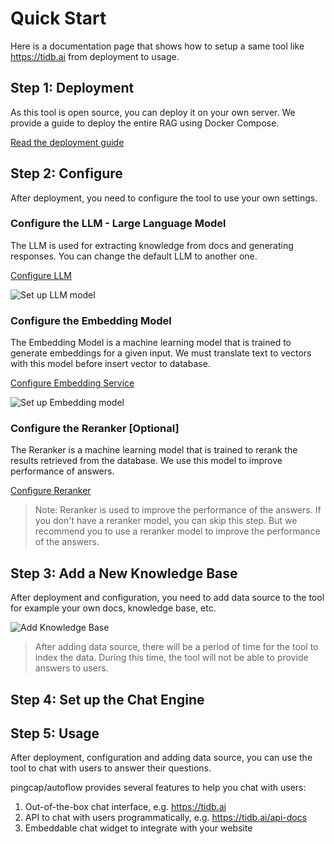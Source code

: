 # Quick Start

Here is a documentation page that shows how to setup a same tool like https://tidb.ai from deployment to usage. 

## Step 1: Deployment

As this tool is open source, you can deploy it on your own server. We provide a guide to deploy the entire RAG using Docker Compose.

[Read the deployment guide](./deploy-with-docker)


## Step 2: Configure

After deployment, you need to configure the tool to use your own settings.

### Configure the LLM - Large Language Model

The LLM is used for extracting knowledge from docs and generating responses. You can change the default LLM to another one.

[Configure  LLM](./llm)

![Set up LLM model](https://github.com/user-attachments/assets/c343c1bb-1c82-4fab-a3b9-72987d271a45)

### Configure the Embedding Model

The Embedding Model is a machine learning model that is trained to generate embeddings for a given input. We must translate text to vectors with this model before insert vector to database.

[Configure  Embedding Service](./embedding-model)

![Set up Embedding model](https://github.com/user-attachments/assets/2d78b771-d759-481c-a2ef-92333281ff1e)

### Configure the Reranker [Optional]

The Reranker is a machine learning model that is trained to rerank the results retrieved from the database. We use this model to improve performance of answers.

[Configure Reranker](./reranker-model)

> Note: Reranker is used to improve the performance of the answers. If you don't have a reranker model, you can skip this step.
> But we recommend you to use a reranker model to improve the performance of the answers.


## Step 3: Add a New Knowledge Base

After deployment and configuration, you need to add data source to the tool for example your own docs, knowledge base, etc.

![Add Knowledge Base](https://github.com/user-attachments/assets/f78be4ac-0211-48bf-9706-bb36240414cd)


> After adding data source, there will be a period of time for the tool to index the data. During this time, the tool will not be able to provide answers to users.

## Step 4: Set up the Chat Engine



## Step 5: Usage

After deployment, configuration and adding data source, you can use the tool to chat with users to answer their questions.

pingcap/autoflow provides several features to help you chat with users:

1. Out-of-the-box chat interface, e.g. https://tidb.ai
2. API to chat with users programmatically, e.g. https://tidb.ai/api-docs
3. Embeddable chat widget to integrate with your website